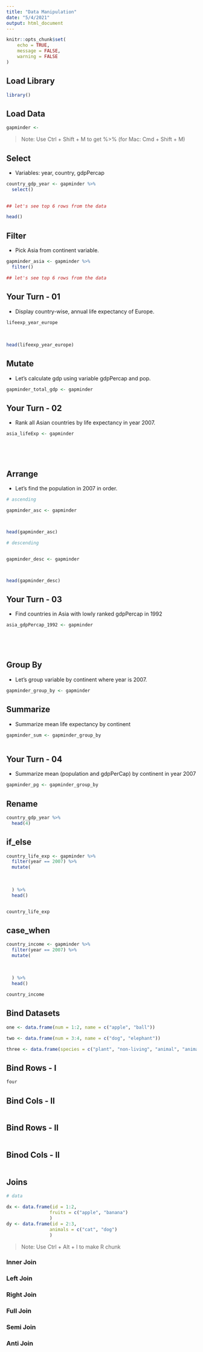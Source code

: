 ```yaml
---
title: "Data Manipulation"
date: "5/4/2021"
output: html_document
---
```


```r
knitr::opts_chunk$set(
	echo = TRUE,
	message = FALSE,
	warning = FALSE
)
```


## Load Library

```r
library()
```


## Load Data

```r
gapminder <- 


```


> Note: Use Ctrl + Shift + M to get %>% (for Mac: Cmd + Shift + M)


## Select 

- Variables: year, country, gdpPercap

```r
country_gdp_year <- gapminder %>%
  select() 
  
```


```r
## let's see top 6 rows from the data

head()
```


## Filter

- Pick Asia from continent variable.

```r
gapminder_asia <- gapminder %>% 
  filter()
```

```r
## let's see top 6 rows from the data


```


## Your Turn - 01

- Display country-wise, annual life expectancy of Europe.


```r
lifeexp_year_europe 
  
  
  
head(lifeexp_year_europe)
```


## Mutate

- Let's calculate gdp using variable gdpPercap and pop.

```r
gapminder_total_gdp <- gapminder 
```


## Your Turn - 02

- Rank all Asian countries by life expectancy in year 2007.


```r
asia_lifeExp <- gapminder






```


## Arrange

- Let's find the population in 2007 in order.


```r
# ascending

gapminder_asc <- gapminder 



head(gapminder_asc)

```


```r
# descending


gapminder_desc <- gapminder 



head(gapminder_desc)

```

## Your Turn - 03

- Find countries in Asia with lowly ranked gdpPercap in 1992


```r
asia_gdpPercap_1992 <- gapminder 






```

## Group By 

- Let's group variable by continent where year is 2007.


```r
gapminder_group_by <- gapminder 


```


## Summarize 

- Summarize mean life expectancy by continent

```r
gapminder_sum <- gapminder_group_by 



```

## Your Turn - 04

- Summarize mean (population and gdpPerCap) by continent in year 2007

```r
gapminder_pg <- gapminder_group_by 
```


## Rename

```r
country_gdp_year %>% 
  head(4)

```

## if_else

```r
country_life_exp <- gapminder %>%
  filter(year == 2007) %>%
  mutate(
    
    
    
  ) %>%
  head()


country_life_exp
```

## case_when

```r

country_income <- gapminder %>%
  filter(year == 2007) %>%
  mutate(
  
    
    
  ) %>%
  head()

country_income 
```

## Bind Datasets

```r
one <- data.frame(num = 1:2, name = c("apple", "ball"))

two <- data.frame(num = 3:4, name = c("dog", "elephant"))

three <- data.frame(species = c("plant", "non-living", "animal", "animal"))
```


## Bind Rows - I

```r
four


```


## Bind Cols - II

```r


```

## Bind Rows - II

```r

```


## Binod Cols - II

```r

```

## Joins


```r
# data

dx <- data.frame(id = 1:2,                      
                fruits = c("apple", "banana")
                )
dy <- data.frame(id = 2:3,                     
                animals = c("cat", "dog")
                )
```


> Note: Use Ctrl + Alt + I to make R chunk 



### Inner Join

### Left Join

### Right Join

### Full Join


### Semi Join

### Anti Join


